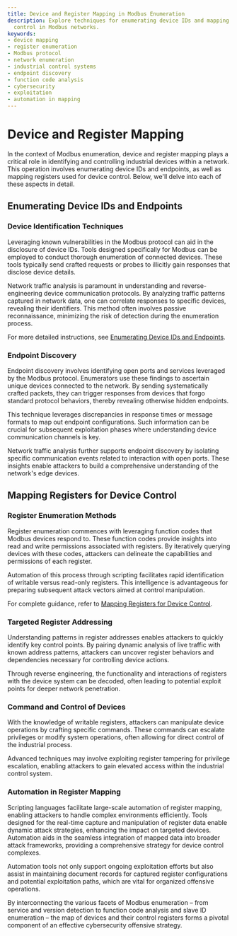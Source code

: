 ```yaml
---
title: Device and Register Mapping in Modbus Enumeration
description: Explore techniques for enumerating device IDs and mapping registers for
  control in Modbus networks.
keywords:
- device mapping
- register enumeration
- Modbus protocol
- network enumeration
- industrial control systems
- endpoint discovery
- function code analysis
- cybersecurity
- exploitation
- automation in mapping
---
```


# Device and Register Mapping

In the context of Modbus enumeration, device and register mapping plays a critical role in identifying and controlling industrial devices within a network. This operation involves enumerating device IDs and endpoints, as well as mapping registers used for device control. Below, we'll delve into each of these aspects in detail.

## Enumerating Device IDs and Endpoints

### Device Identification Techniques

Leveraging known vulnerabilities in the Modbus protocol can aid in the disclosure of device IDs. Tools designed specifically for Modbus can be employed to conduct thorough enumeration of connected devices. These tools typically send crafted requests or probes to illicitly gain responses that disclose device details.

Network traffic analysis is paramount in understanding and reverse-engineering device communication protocols. By analyzing traffic patterns captured in network data, one can correlate responses to specific devices, revealing their identifiers. This method often involves passive reconnaissance, minimizing the risk of detection during the enumeration process.

For more detailed instructions, see [Enumerating Device IDs and Endpoints](offensive/network/enumeration/modbus_enumeration/device_and_register_mapping/enumerating_device_ids_and_endpoints).

### Endpoint Discovery

Endpoint discovery involves identifying open ports and services leveraged by the Modbus protocol. Enumerators use these findings to ascertain unique devices connected to the network. By sending systematically crafted packets, they can trigger responses from devices that forgo standard protocol behaviors, thereby revealing otherwise hidden endpoints.

This technique leverages discrepancies in response times or message formats to map out endpoint configurations. Such information can be crucial for subsequent exploitation phases where understanding device communication channels is key.

Network traffic analysis further supports endpoint discovery by isolating specific communication events related to interaction with open ports. These insights enable attackers to build a comprehensive understanding of the network's edge devices.

## Mapping Registers for Device Control

### Register Enumeration Methods

Register enumeration commences with leveraging function codes that Modbus devices respond to. These function codes provide insights into read and write permissions associated with registers. By iteratively querying devices with these codes, attackers can delineate the capabilities and permissions of each register.

Automation of this process through scripting facilitates rapid identification of writable versus read-only registers. This intelligence is advantageous for preparing subsequent attack vectors aimed at control manipulation.

For complete guidance, refer to [Mapping Registers for Device Control](offensive/network/enumeration/modbus_enumeration/device_and_register_mapping/mapping_registers_for_device_control).

### Targeted Register Addressing

Understanding patterns in register addresses enables attackers to quickly identify key control points. By pairing dynamic analysis of live traffic with known address patterns, attackers can uncover register behaviors and dependencies necessary for controlling device actions.

Through reverse engineering, the functionality and interactions of registers with the device system can be decoded, often leading to potential exploit points for deeper network penetration.

### Command and Control of Devices

With the knowledge of writable registers, attackers can manipulate device operations by crafting specific commands. These commands can escalate privileges or modify system operations, often allowing for direct control of the industrial process.

Advanced techniques may involve exploiting register tampering for privilege escalation, enabling attackers to gain elevated access within the industrial control system.

### Automation in Register Mapping

Scripting languages facilitate large-scale automation of register mapping, enabling attackers to handle complex environments efficiently. Tools designed for the real-time capture and manipulation of register data enable dynamic attack strategies, enhancing the impact on targeted devices. Automation aids in the seamless integration of mapped data into broader attack frameworks, providing a comprehensive strategy for device control complexes. 

Automation tools not only support ongoing exploitation efforts but also assist in maintaining document records for captured register configurations and potential exploitation paths, which are vital for organized offensive operations.

By interconnecting the various facets of Modbus enumeration – from service and version detection to function code analysis and slave ID enumeration – the map of devices and their control registers forms a pivotal component of an effective cybersecurity offensive strategy.